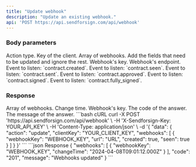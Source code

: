 ```yaml
---
title: "Update webhook"
description: "Update an existing webhook."
api: 'POST https://api.sendforsign.com/api/webhook'
---
```


### Body parameters

<ParamField body="data" type="object" required>

  <Expandable title="child attribute">

<ParamField body="action" type="string" required>
  Action type.
</ParamField>

<ParamField body="clientKey" type="string" required>
  Key of the client.
</ParamField>

<ParamField body="webhooks" type="array" required>
  Array of webhooks. Add the fields that need to be updated and ignore the rest.

  <Expandable title="child attribute">

  <ParamField body="webhookKey" type="string" required>
    Webhook's key.
  </ParamField>

  <ParamField body="url" type="string">
    Webhook's endpoint.
  </ParamField>

  <ParamField body="created" type="boolean">
    Event to listen: `contract.created`.
  </ParamField>

  <ParamField body="seen" type="boolean">
    Event to listen: `contract.seen`.
  </ParamField>

  <ParamField body="sent" type="boolean">
    Event to listen: `contract.sent`.
  </ParamField>

  <ParamField body="approved" type="boolean">
    Event to listen: `contract.approved`.
  </ParamField>

  <ParamField body="signed" type="boolean">
    Event to listen: `contract.signed`.
  </ParamField>

  <ParamField body="fullySigned" type="boolean">
    Event to listen: `contract.fully_signed`.
  </ParamField>

  </Expandable>

</ParamField>

  </Expandable>

</ParamField>


### Response

<ResponseField name="webhooks" type="string">
    Array of webhooks.

  <Expandable title="child attribute">

  <ResponseField name="changeTime" type="string">
    Change time.
  </ResponseField>

  <ResponseField name="webhookKey" type="string">
    Webhook's key.
  </ResponseField>

  </Expandable>

</ResponseField>

<ResponseField name="code" type="string">
  The code of the answer.
</ResponseField>

<ResponseField name="message" type="string">
  The message of the answer.
</ResponseField>

<RequestExample>
```bash cURL
curl -X POST 'https://api.sendforsign.com/api/webhook' \
     -H 'X-Sendforsign-Key: YOUR_API_KEY' \
     -H 'Content-Type: application/json' \
     -d '{
    "data": {
        "action": "update",
        "clientKey": "YOUR_CLIENT_KEY",
        "webhooks": [
            {
                "webhookKey": "WEBHOOK_KEY",
                "url": "URL",
                "created": true,
                "seen": true
            }
        ]
    }
}'
```
</RequestExample>

<ResponseExample>
```json Response
{
    "webhooks": [
        {
            "webhookKey": "WEBHOOK_KEY",
            "changeTime": "2024-04-08T09:01:12.000Z"
        }
    ],
    "code": "201",
    "message": "Webhooks updated"
}
```
</ResponseExample>
